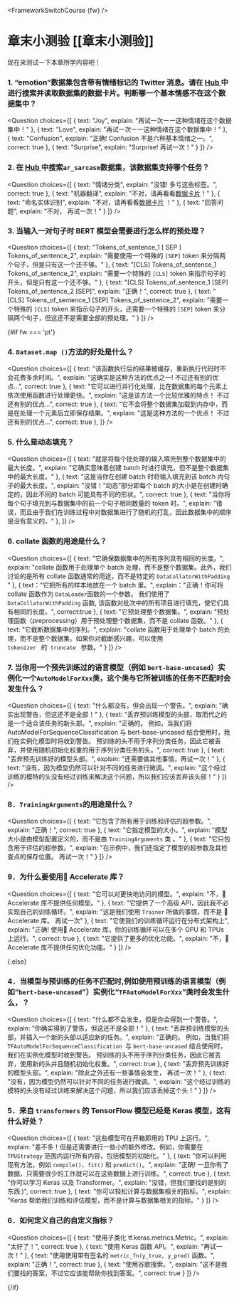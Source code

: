 <FrameworkSwitchCourse {fw} />

<!-- DISABLE-FRONTMATTER-SECTIONS -->

# 章末小测验 [[章末小测验]]

<CourseFloatingBanner
    chapter={3}
    classNames="absolute z-10 right-0 top-0"
/>

现在来测试一下本章所学内容吧！

### 1. “emotion”数据集包含带有情绪标记的 Twitter 消息。请在 [ Hub ]( https://huggingface.co/datasets) 中进行搜索并读取数据集的数据卡片。判断哪一个基本情感不在这个数据集中？
<Question
	choices={[
		{
			text: "Joy",
			explain: "再试一次ーー这种情绪在这个数据集中！"
		},
		{
			text: "Love",
			explain: "再试一次ーー这种情绪在这个数据集中！"
		},
		{
			text: "Confusion",
			explain: "正确! Confusion 不是六种基本情绪之一。",
            correct: true
		},
        {
			text: "Surprise",
			explain: "Surprise! 再试一次！"
		}
	]}
/>

### 2. 在 [ Hub ]( https://huggingface.co/datasets) 中搜索`ar_sarcasm`数据集，该数据集支持哪个任务？
<Question
	choices={[
		{
			text: "情绪分类",
			explain: "没错! 多亏这些标签。",
            correct: true
		},
		{
			text: "机器翻译",
			explain: "不对，请再看看[数据卡片](https://huggingface.co/datasets/ar_sarcasm)！"
		},
		{
			text: "命名实体识别",
			explain: "不对，请再看看[数据卡片](https://huggingface.co/datasets/ar_sarcasm) ！"
		},
        {
			text: "回答问题",
			explain: "不对， 再试一次！"
		}
	]}
/>

### 3. 当输入一对句子时 BERT 模型会需要进行怎么样的预处理？
<Question
	choices={[
		{
			text: "Tokens_of_sentence_1 [ SEP ] Tokens_of_sentence_2",
			explain: "需要使用一个特殊的 `[SEP]` token 来分隔两个句子，但是只有这一个还不够。"
		},
		{
			text: "[CLS] Tokens_of_sentence_1 Tokens_of_sentence_2",
			explain: "需要一个特殊的 `[CLS]` token 来指示句子的开头，但是只有这一个还不够。"
		},
		{
			text: "[CLS] Tokens_of_sentence_1 [SEP] Tokens_of_sentence_2 [SEP]",
			explain: "正确！",
            correct: true
		},
        {
			text: "[CLS] Tokens_of_sentence_1 [SEP] Tokens_of_sentence_2",
			explain: "需要一个特殊的 `[CLS]` token 来指示句子的开头，还需要一个特殊的 `[SEP]` token 来分隔两个句子，但这还不是需要全部的预处理。"
		}
	]}
/>

{#if fw === 'pt'}
### 4. `Dataset.map ()`方法的好处是什么？
<Question
	choices={[
		{
			text: "该函数执行后的结果被缓存，重新执行代码时不会花费多余时间。",
			explain: "这确实是这种方法的优点之一! 不过还有别的优点...",
            correct: true
		},
		{
			text: "它可以进行并行化处理，比在数据集的每个元素上依次使用函数进行处理更快。",
			explain: "这是该方法一个比较优雅的特点！ 不过还有别的优点...",
            correct: true
		},
		{
			text: "它不会将整个数据集加载到内存中，而是在处理一个元素后立即保存结果。",
			explain: "这是这种方法的一个优点！ 不过还有别的优点...",
            correct: true
		},
	]}
/>

### 5. 什么是动态填充？
<Question
	choices={[
		{
			text: "就是将每个批处理的输入填充到整个数据集中的最大长度。",
			explain: "它确实意味着创建 batch 时进行填充，但不是整个数据集中的最大长度。"
		},
		{
			text: "这是当你在创建 batch 时将输入填充到该 batch 内句子的最大长度。",
			explain: "没错！“动态”部分即每个 batch 的大小是在创建时确定的，因此不同的 batch 可能具有不同的形状。",
            correct: true
		},
		{
			text: "当你将每个句子填充到与数据集中的前一个句子相同数量的 token 时。",
			explain: "错误，而且由于我们在训练过程中对数据集进行了随机的打乱，因此数据集中的顺序是没有意义的。"
		},
	]}
/>

### 6. collate 函数的用途是什么？
<Question
	choices={[
		{
			text: "它确保数据集中的所有序列具有相同的长度。",
			explain: "collate 函数用于处理单个 batch 处理，而不是整个数据集。此外，我们讨论的是所有 collate 函数通常的用途，而不是特定的  <code>DataCollatorWithPadding</code> "
		},
		{
			text："它把所有的样本地放在一个 batch 里。",
			explain："正确！你可将 collate 函数作为 <code>DataLoader</code>函数的一个参数。 我们使用了 <code>DataCollatorWithPadding</code> 函数, 该函数对批次中的所有项目进行填充，使它们具有相同的长度。",
            correct:true
		},
		{
			text: "它预处理整个数据集。",
			explain: "预处理函数（preprocessing）用于预处理整个数据集，而不是 collate 函数。"
		},
        {
			text: "它截断数据集中的序列。",
			explain: "collate 函数用于处理单个 batch 的处理，而不是整个数据集。如果你对截断感兴趣，可以使用 <code> tokenizer </code> 的<code> truncate </code> 参数。"
		}
	]}
/>

### 7. 当你用一个预先训练过的语言模型（例如 `bert-base-uncased`）实例化一个`AutoModelForXxx`类，这个类与它所被训练的任务不匹配时会发生什么？
<Question
	choices={[
		{
			text: "什么都没有，但会出现一个警告。",
			explain: "确实出现警告，但这还不是全部！"
		},
		{
			text: "丢弃预训练模型的头部，取而代之的是一个适合该任务的新头部。",
			explain: "正确的。 例如，当我们将 AutoModelForSequenceClassification 与 bert-base-uncased 结合使用时，我们在实例化模型时将收到警告。 预训练的头不用于序列分类任务，因此它被丢弃，并使用随机初始化权重的用于序列分类任务的头。",
            correct: true
		},
		{
			text: "丢弃预先训练好的模型头部。",
			explain: "还需要做其他事情，再试一次！"
		},
        {
			text: "没有，因为模型仍然可以针对不同的任务进行微调。",
			explain: "这个经过训练的模特的头没有经过训练来解决这个问题，所以我们应该丢弃该头部！"
		}
	]}
/>

### 8．`TrainingArguments`的用途是什么？
<Question
	choices={[
		{
			text: "它包含了所有用于训练和评估的超参数。",
			explain: "正确！",
            correct: true
		},
		{
			text: "它指定模型的大小。",
			explain: "模型大小是由模型配置定义的，而不是由 `TrainingArguments` 类 。"
		},
		{
			text: "它只包含用于评估的超参数。",
			explain: "在示例中，我们还指定了模型的超参数及其检查点的保存位置。 再试一次！"
		}
	]}
/>

### 9．为什么要使用🤗 Accelerate 库？
<Question
	choices={[
		{
			text: "它可以对更快地访问的模型。",
			explain: "不，🤗 Accelerate 库不提供任何模型。"
		},
		{
			text: "它提供了一个高级 API，因此我不必实现自己的训练循环。",
			explain: "这是我们使用 <code>Trainer</code> 所做的事情，而不是 🤗 Accelerate 库。 再试一次"
		},
		{
			text: "它使我们的训练循环运行在分布式架构上",
			explain: "正确! 使用🤗 Accelerate 库，你的训练循环可以在多个 GPU 和 TPUs 上运行。",
            correct: true
		},
        {
			text: "它提供了更多的优化功能。",
			explain: "不，🤗 Accelerate 库不提供任何优化功能。"
		}
	]}
/>

{:else}
### 4．当模型与预训练的任务不匹配时,例如使用预训练的语言模型（例如“`bert-base-uncased`”）实例化“`TFAutoModelForXxx`”类时会发生什么，？
<Question
	choices={[
		{
			text: "什么都不会发生，但是你会得到一个警告。",
			explain: "你确实得到了警告，但这还不是全部！"
		},
		{
			text: "丢弃预训练模型的头部，并插入一个新的头部以适应新的任务。",
			explain: "正确的。 例如，当我们将 `TFAutoModelForSequenceClassification `与 `bert-base-uncased` 结合使用时，我们在实例化模型时收到警告。 预训练的头不用于序列分类任务，因此它被丢弃，使用新的头并且随机初始化权重。",
            correct: true
		},
		{
			text: "丢弃预先训练好的模型头部。",
			explain: "除此之外还有一些事情会发生， 再试一次！"
		},
        {
			text: "没有，因为模型仍然可以针对不同的任务进行微调。",
			explain: "这个经过训练的模特的头没有经过训练来解决这个问题，所以我们应该丢掉这个头！"
		}
	]}
/>

### 5．来自 `transformers` 的 TensorFlow 模型已经是 Keras 模型，这有什么好处？
<Question
	choices={[
		{
			text: "这些模型可在开箱即用的 TPU 上运行。",
			explain: "差不多！但是还需要进行一些小的额外修改。例如，你需要在 <code>TPUStrategy</code> 范围内运行所有内容，包括模型的初始化。"
		},
		{
			text: "你可以利用现有方法，例如 <code>compile()</code>、<code>fit()</code> 和 <code>predict()</code>。",
			explain: "正确! 一旦你有了数据，只需要很少的工作就可以在这些数据上进行训练。",
            correct: true
		},
		{
			text: "你可以学习 Keras 以及 Transformer。",
			explain: "没错，但我们要找的是别的东西:)",
			correct: true
		},
        {
			text: "你可以轻松计算与数据集相关的指标。",
			explain: "Keras 帮助我们训练和评估模型，而不是计算与数据集相关的指标。"
		}
	]}
/>

### 6．如何定义自己的自定义指标？
<Question
	choices={[
		{
			text: "使用子类化 tf.keras.metrics.Metric。",
			explain: "太好了！",
			correct: true
		},
		{
			text: "使用 Keras 函数 API。",
			explain: "再试一次！"
		},
		{
			text: "使用使用带有签名的 <code>metric_fn(y_true, y_pred)</code> 函数。",
			explain: "正确！",
			correct: true
		},
        {
			text: "使用谷歌搜索。",
			explain: "这不是我们要找的答案，不过它应该能帮助你找到答案。",
			correct: true
		}
	]}
/>

{/if}